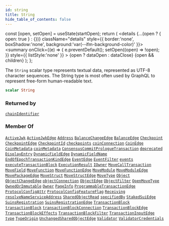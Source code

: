 ```yaml
---
id: string
title: String
hide_table_of_contents: false
---
```









  const [open, setOpen] = useState(startOpen);
  return (
    <details {...(open ? { open: true } : {})} className="details" style={{ border:'none', boxShadow:'none', background:'var(--ifm-background-color)' }}>
      <summary
        onClick={(e) => {
          e.preventDefault();
          setOpen((open) => !open);
        }}
        style={{ listStyle:'none' }}
      >
      {open ? dataOpen : dataClose}
      </summary>
      {open && children}
    </details>
  );
};








The `String` scalar type represents textual data, represented as UTF-8 character sequences. The String type is most often used by GraphQL to represent free-form human-readable text.


```graphql
scalar String
```






### Returned by

[`chainIdentifier`](/references/sui-api/graphql/reference/queries/chain-identifier)  <Badge class="badge badge--secondary" text="query"/>

### Member Of

[`ActiveJwk`](/references/sui-api/graphql/reference/objects/active-jwk)  <Badge class="badge badge--secondary" text="object"/><Bullet />[`ActiveJwkEdge`](/references/sui-api/graphql/reference/objects/active-jwk-edge)  <Badge class="badge badge--secondary" text="object"/><Bullet />[`Address`](/references/sui-api/graphql/reference/objects/address)  <Badge class="badge badge--secondary" text="object"/><Bullet />[`BalanceChangeEdge`](/references/sui-api/graphql/reference/objects/balance-change-edge)  <Badge class="badge badge--secondary" text="object"/><Bullet />[`BalanceEdge`](/references/sui-api/graphql/reference/objects/balance-edge)  <Badge class="badge badge--secondary" text="object"/><Bullet />[`Checkpoint`](/references/sui-api/graphql/reference/objects/checkpoint)  <Badge class="badge badge--secondary" text="object"/><Bullet />[`CheckpointEdge`](/references/sui-api/graphql/reference/objects/checkpoint-edge)  <Badge class="badge badge--secondary" text="object"/><Bullet />[`CheckpointId`](/references/sui-api/graphql/reference/inputs/checkpoint-id)  <Badge class="badge badge--secondary" text="input"/><Bullet />[`checkpoints`](/references/sui-api/graphql/reference/queries/checkpoints)  <Badge class="badge badge--secondary" text="query"/><Bullet />[`coinConnection`](/references/sui-api/graphql/reference/queries/coin-connection)  <Badge class="badge badge--secondary" text="query"/><Bullet />[`CoinEdge`](/references/sui-api/graphql/reference/objects/coin-edge)  <Badge class="badge badge--secondary" text="object"/><Bullet />[`CoinMetadata`](/references/sui-api/graphql/reference/objects/coin-metadata)  <Badge class="badge badge--secondary" text="object"/><Bullet />[`coinMetadata`](/references/sui-api/graphql/reference/queries/coin-metadata)  <Badge class="badge badge--secondary" text="query"/><Bullet />[`ConsensusCommitPrologueTransaction`](/references/sui-api/graphql/reference/objects/consensus-commit-prologue-transaction)  <Badge class="badge badge--secondary" text="object"/><Bullet />[`deprecated`](/references/sui-api/graphql/reference/directives/deprecated)  <Badge class="badge badge--secondary" text="directive"/><Bullet />[`DisplayEntry`](/references/sui-api/graphql/reference/objects/display-entry)  <Badge class="badge badge--secondary" text="object"/><Bullet />[`DynamicFieldEdge`](/references/sui-api/graphql/reference/objects/dynamic-field-edge)  <Badge class="badge badge--secondary" text="object"/><Bullet />[`DynamicFieldName`](/references/sui-api/graphql/reference/inputs/dynamic-field-name)  <Badge class="badge badge--secondary" text="input"/><Bullet />[`EndOfEpochTransactionKindEdge`](/references/sui-api/graphql/reference/objects/end-of-epoch-transaction-kind-edge)  <Badge class="badge badge--secondary" text="object"/><Bullet />[`EventEdge`](/references/sui-api/graphql/reference/objects/event-edge)  <Badge class="badge badge--secondary" text="object"/><Bullet />[`EventFilter`](/references/sui-api/graphql/reference/inputs/event-filter)  <Badge class="badge badge--secondary" text="input"/><Bullet />[`events`](/references/sui-api/graphql/reference/queries/events)  <Badge class="badge badge--secondary" text="query"/><Bullet />[`executeTransactionBlock`](/references/sui-api/graphql/reference/mutations/execute-transaction-block)  <Badge class="badge badge--secondary" text="mutation"/><Bullet />[`ExecutionResult`](/references/sui-api/graphql/reference/objects/execution-result)  <Badge class="badge badge--secondary" text="object"/><Bullet />[`IOwner`](/references/sui-api/graphql/reference/interfaces/iowner)  <Badge class="badge badge--secondary" text="interface"/><Bullet />[`MoveCallTransaction`](/references/sui-api/graphql/reference/objects/move-call-transaction)  <Badge class="badge badge--secondary" text="object"/><Bullet />[`MoveField`](/references/sui-api/graphql/reference/objects/move-field)  <Badge class="badge badge--secondary" text="object"/><Bullet />[`MoveFunction`](/references/sui-api/graphql/reference/objects/move-function)  <Badge class="badge badge--secondary" text="object"/><Bullet />[`MoveFunctionEdge`](/references/sui-api/graphql/reference/objects/move-function-edge)  <Badge class="badge badge--secondary" text="object"/><Bullet />[`MoveModule`](/references/sui-api/graphql/reference/objects/move-module)  <Badge class="badge badge--secondary" text="object"/><Bullet />[`MoveModuleEdge`](/references/sui-api/graphql/reference/objects/move-module-edge)  <Badge class="badge badge--secondary" text="object"/><Bullet />[`MovePackageEdge`](/references/sui-api/graphql/reference/objects/move-package-edge)  <Badge class="badge badge--secondary" text="object"/><Bullet />[`MoveStruct`](/references/sui-api/graphql/reference/objects/move-struct)  <Badge class="badge badge--secondary" text="object"/><Bullet />[`MoveStructEdge`](/references/sui-api/graphql/reference/objects/move-struct-edge)  <Badge class="badge badge--secondary" text="object"/><Bullet />[`MoveType`](/references/sui-api/graphql/reference/objects/move-type)  <Badge class="badge badge--secondary" text="object"/><Bullet />[`Object`](/references/sui-api/graphql/reference/objects/object)  <Badge class="badge badge--secondary" text="object"/><Bullet />[`ObjectChangeEdge`](/references/sui-api/graphql/reference/objects/object-change-edge)  <Badge class="badge badge--secondary" text="object"/><Bullet />[`objectConnection`](/references/sui-api/graphql/reference/queries/object-connection)  <Badge class="badge badge--secondary" text="query"/><Bullet />[`ObjectEdge`](/references/sui-api/graphql/reference/objects/object-edge)  <Badge class="badge badge--secondary" text="object"/><Bullet />[`ObjectFilter`](/references/sui-api/graphql/reference/inputs/object-filter)  <Badge class="badge badge--secondary" text="input"/><Bullet />[`OpenMoveType`](/references/sui-api/graphql/reference/objects/open-move-type)  <Badge class="badge badge--secondary" text="object"/><Bullet />[`OwnedOrImmutable`](/references/sui-api/graphql/reference/objects/owned-or-immutable)  <Badge class="badge badge--secondary" text="object"/><Bullet />[`Owner`](/references/sui-api/graphql/reference/objects/owner)  <Badge class="badge badge--secondary" text="object"/><Bullet />[`PageInfo`](/references/sui-api/graphql/reference/objects/page-info)  <Badge class="badge badge--secondary" text="object"/><Bullet />[`ProgrammableTransactionEdge`](/references/sui-api/graphql/reference/objects/programmable-transaction-edge)  <Badge class="badge badge--secondary" text="object"/><Bullet />[`ProtocolConfigAttr`](/references/sui-api/graphql/reference/objects/protocol-config-attr)  <Badge class="badge badge--secondary" text="object"/><Bullet />[`ProtocolConfigFeatureFlag`](/references/sui-api/graphql/reference/objects/protocol-config-feature-flag)  <Badge class="badge badge--secondary" text="object"/><Bullet />[`Receiving`](/references/sui-api/graphql/reference/objects/receiving)  <Badge class="badge badge--secondary" text="object"/><Bullet />[`resolveNameServiceAddress`](/references/sui-api/graphql/reference/queries/resolve-name-service-address)  <Badge class="badge badge--secondary" text="query"/><Bullet />[`SharedObjectRead`](/references/sui-api/graphql/reference/objects/shared-object-read)  <Badge class="badge badge--secondary" text="object"/><Bullet />[`specifiedBy`](/references/sui-api/graphql/reference/directives/specified-by)  <Badge class="badge badge--secondary" text="directive"/><Bullet />[`StakedSuiEdge`](/references/sui-api/graphql/reference/objects/staked-sui-edge)  <Badge class="badge badge--secondary" text="object"/><Bullet />[`SuinsRegistration`](/references/sui-api/graphql/reference/objects/suins-registration)  <Badge class="badge badge--secondary" text="object"/><Bullet />[`SuinsRegistrationEdge`](/references/sui-api/graphql/reference/objects/suins-registration-edge)  <Badge class="badge badge--secondary" text="object"/><Bullet />[`TransactionBlock`](/references/sui-api/graphql/reference/objects/transaction-block)  <Badge class="badge badge--secondary" text="object"/><Bullet />[`transactionBlock`](/references/sui-api/graphql/reference/queries/transaction-block)  <Badge class="badge badge--secondary" text="query"/><Bullet />[`transactionBlockConnection`](/references/sui-api/graphql/reference/queries/transaction-block-connection)  <Badge class="badge badge--secondary" text="query"/><Bullet />[`TransactionBlockEdge`](/references/sui-api/graphql/reference/objects/transaction-block-edge)  <Badge class="badge badge--secondary" text="object"/><Bullet />[`TransactionBlockEffects`](/references/sui-api/graphql/reference/objects/transaction-block-effects)  <Badge class="badge badge--secondary" text="object"/><Bullet />[`TransactionBlockFilter`](/references/sui-api/graphql/reference/inputs/transaction-block-filter)  <Badge class="badge badge--secondary" text="input"/><Bullet />[`TransactionInputEdge`](/references/sui-api/graphql/reference/objects/transaction-input-edge)  <Badge class="badge badge--secondary" text="object"/><Bullet />[`type`](/references/sui-api/graphql/reference/queries/type)  <Badge class="badge badge--secondary" text="query"/><Bullet />[`TypeOrigin`](/references/sui-api/graphql/reference/objects/type-origin)  <Badge class="badge badge--secondary" text="object"/><Bullet />[`UnchangedSharedObjectEdge`](/references/sui-api/graphql/reference/objects/unchanged-shared-object-edge)  <Badge class="badge badge--secondary" text="object"/><Bullet />[`Validator`](/references/sui-api/graphql/reference/objects/validator)  <Badge class="badge badge--secondary" text="object"/><Bullet />[`ValidatorCredentials`](/references/sui-api/graphql/reference/objects/validator-credentials)  <Badge class="badge badge--secondary" text="object"/>

